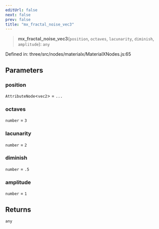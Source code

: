 ```yaml
---
editUrl: false
next: false
prev: false
title: "mx_fractal_noise_vec3"
---
```


> **mx\_fractal\_noise\_vec3**(`position`, `octaves`, `lacunarity`, `diminish`, `amplitude`): `any`

Defined in: three/src/nodes/materialx/MaterialXNodes.js:65

## Parameters

### position

`AttributeNode`\<`vec2`\> = `...`

### octaves

`number` = `3`

### lacunarity

`number` = `2`

### diminish

`number` = `.5`

### amplitude

`number` = `1`

## Returns

`any`
